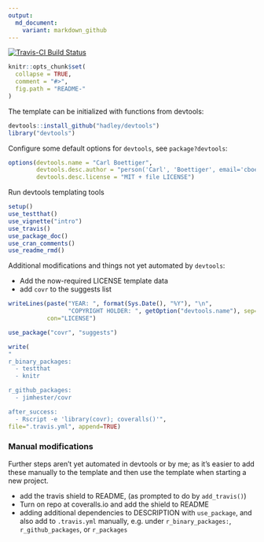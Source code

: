 ```yaml
---
output:
  md_document:
    variant: markdown_github
---
```


<!-- README.md is generated from README.Rmd. Please edit that file -->

[![Travis-CI Build Status](https://travis-ci.org/cboettig/template.png?branch=master)](https://travis-ci.org/cboettig/template)


```r
knitr::opts_chunk$set(
  collapse = TRUE,
  comment = "#>",
  fig.path = "README-"
)
```

The template can be initialized with functions from devtools:

```r
devtools::install_github("hadley/devtools")
library("devtools")
```

Configure some default options for `devtools`, see `package?devtools`:

```r
options(devtools.name = "Carl Boettiger", 
        devtools.desc.author = "person('Carl', 'Boettiger', email='cboettig@gmail.com', role = c('aut', 'cre'))",
        devtools.desc.license = "MIT + file LICENSE")
```


Run devtools templating tools

```r
setup()
use_testthat()
use_vignette("intro")
use_travis()
use_package_doc()
use_cran_comments()
use_readme_rmd()
```

Additional modifications and things not yet automated by `devtools`: 

- Add the now-required LICENSE template data
- add `covr` to the suggests list


```r
writeLines(paste("YEAR: ", format(Sys.Date(), "%Y"), "\n", 
                 "COPYRIGHT HOLDER: ", getOption("devtools.name"), sep=""),
           con="LICENSE")

use_package("covr", "suggests")

write(
"
r_binary_packages:
  - testthat
  - knitr

r_github_packages:
  - jimhester/covr

after_success:
  - Rscript -e 'library(covr); coveralls()'",
file=".travis.yml", append=TRUE)
```

### Manual modifications

Further steps aren't yet automated in devtools or by me; as it's easier to add these manually to the template and then use the template when starting a new project.  


- add the travis shield to README, (as prompted to do by `add_travis()`)
- Turn on repo at coveralls.io and add the shield to README
- adding additional dependencies to DESCRIPTION with `use_package`, and also add to `.travis.yml` manually, e.g. under `r_binary_packages:`, `r_github_packages`, or `r_packages`

